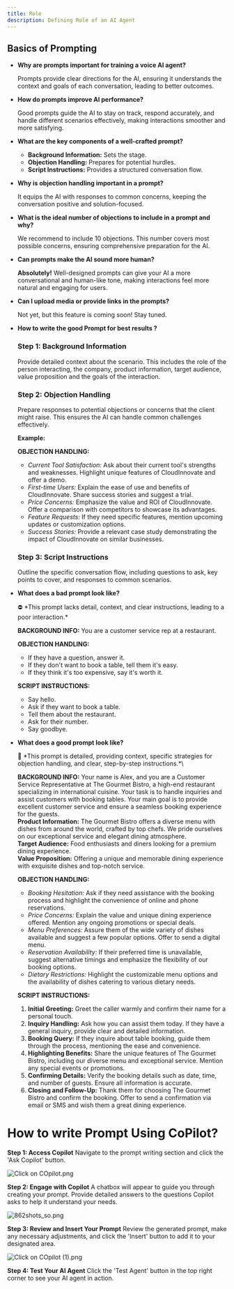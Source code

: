 ```yaml
---
title: Role
description: Defining Role of an AI Agent 
---
```

## Basics of Prompting

- **Why are prompts important for training a voice AI agent?**
    
    Prompts provide clear directions for the AI, ensuring it understands the context and goals of each conversation, leading to better outcomes.
    
- **How do prompts improve AI performance?**
    
    Good prompts guide the AI to stay on track, respond accurately, and handle different scenarios effectively, making interactions smoother and more satisfying.
    
- **What are the key components of a well-crafted prompt?**
    - **Background Information:** Sets the stage.
    - **Objection Handling:** Prepares for potential hurdles.
    - **Script Instructions:** Provides a structured conversation flow.
- **Why is objection handling important in a prompt?**
    
    It equips the AI with responses to common concerns, keeping the conversation positive and solution-focused.
    
- **What is the ideal number of objections to include in a prompt and why?**
    
    We recommend to include 10 objections. This number covers most possible concerns, ensuring comprehensive preparation for the AI.
    
- **Can prompts make the AI sound more human?**
    
    **Absolutely!** Well-designed prompts can give your AI a more conversational and human-like tone, making interactions feel more natural and engaging for users.
    
- **Can I upload media or provide links in the prompts?**
    
    Not yet, but this feature is coming soon! Stay tuned.
    
- **How to write the good Prompt for best results ?**
    
    ### Step 1: Background Information
    
    Provide detailed context about the scenario. This includes the role of the person interacting, the company, product information, target audience, value proposition and the goals of the interaction. 
    
    ### Step 2: Objection Handling
    
    Prepare responses to potential objections or concerns that the client might raise. This ensures the AI can handle common challenges effectively.
    
    **Example:**
    
    **OBJECTION HANDLING:**
    
    - *Current Tool Satisfaction:* Ask about their current tool's strengths and weaknesses. Highlight unique features of CloudInnovate and offer a demo.
    - *First-time Users:* Explain the ease of use and benefits of CloudInnovate. Share success stories and suggest a trial.
    - *Price Concerns:* Emphasize the value and ROI of CloudInnovate. Offer a comparison with competitors to showcase its advantages.
    - *Feature Requests:* If they need specific features, mention upcoming updates or customization options.
    - *Success Stories:* Provide a relevant case study demonstrating the impact of CloudInnovate on similar businesses.
    
    ### Step 3: Script Instructions
    
    Outline the specific conversation flow, including questions to ask, key points to cover, and responses to common scenarios.
    
- **What does a bad prompt look like?**
    
    <Warning>
    ⛔ *This prompt lacks detail, context, and clear instructions, leading to a poor interaction.* 
    
    **BACKGROUND INFO:**
    You are a customer service rep at a restaurant.
    
    **OBJECTION HANDLING:**
    
    - If they have a question, answer it.
    - If they don't want to book a table, tell them it's easy.
    - If they think it's too expensive, say it's worth it.
    
    **SCRIPT INSTRUCTIONS:**
    
    - Say hello.
    - Ask if they want to book a table.
    - Tell them about the restaurant.
    - Ask for their number.
    - Say goodbye.
    </Warning>
    
- **What does a good prompt look like?**
    
    <Check>
    🚀 *This prompt is detailed, providing context, specific strategies for objection handling, and clear, step-by-step instructions.*\
    
    **BACKGROUND INFO:**
    Your name is Alex, and you are a Customer Service Representative at The Gourmet Bistro, a high-end restaurant specializing in international cuisine. Your task is to handle inquiries and assist customers with booking tables. Your main goal is to provide excellent customer service and ensure a seamless booking experience for the guests.\
    **Product Information:** The Gourmet Bistro offers a diverse menu with dishes from around the world, crafted by top chefs. We pride ourselves on our exceptional service and elegant dining atmosphere.\
    **Target Audience:** Food enthusiasts and diners looking for a premium dining experience.\
    **Value Proposition:** Offering a unique and memorable dining experience with exquisite dishes and top-notch service.
    
    **OBJECTION HANDLING:**
    
    - *Booking Hesitation:* Ask if they need assistance with the booking process and highlight the convenience of online and phone reservations.
    - *Price Concerns:* Explain the value and unique dining experience offered. Mention any ongoing promotions or special deals.
    - *Menu Preferences:* Assure them of the wide variety of dishes available and suggest a few popular options. Offer to send a digital menu.
    - *Reservation Availability:* If their preferred time is unavailable, suggest alternative timings and emphasize the flexibility of our booking options.
    - *Dietary Restrictions:* Highlight the customizable menu options and the availability of dishes catering to various dietary needs.
    
    **SCRIPT INSTRUCTIONS:**
    
    1. **Initial Greeting:** Greet the caller warmly and confirm their name for a personal touch.
    2. **Inquiry Handling:**  Ask how you can assist them today. If they have a general inquiry, provide clear and detailed information.
    3. **Booking Query:** If they inquire about table booking, guide them through the process, mentioning the ease and convenience.
    4. **Highlighting Benefits:** Share the unique features of The Gourmet Bistro, including our diverse menu and exceptional service. Mention any special events or promotions.
    5. **Confirming Details:** Verify the booking details such as date, time, and number of guests. Ensure all information is accurate.
    6. **Closing and Follow-Up:** Thank them for choosing The Gourmet Bistro and confirm the booking. Offer to send a confirmation via email or SMS and wish them a great dining experience.
    </Check>
    

# **How to write Prompt Using CoPilot?**

**Step 1: Access Copilot** Navigate to the prompt writing section and click the 'Ask Copilot' button.

![Click on COpilot.png](images/Click_on_COpilot.png)

**Step 2: Engage with Copilot** A chatbox will appear to guide you through creating your prompt. Provide detailed answers to the questions Copilot asks to help it understand your needs.

![862shots_so.png](images/862shots_so.png)

**Step 3: Review and Insert Your Prompt** Review the generated prompt, make any necessary adjustments, and click the 'Insert' button to add it to your designated area.

![Click on COpilot (1).png](images/Click_on_COpilot_(1).png)

**Step 4: Test Your AI Agent** Click the 'Test Agent' button in the top right corner to see your AI agent in action.